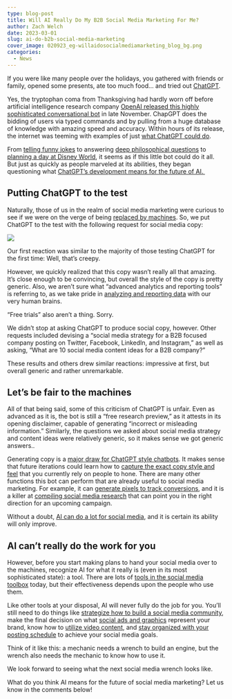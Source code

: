 ```yaml
---
type: blog-post
title: Will AI Really Do My B2B Social Media Marketing For Me?
author: Zach Welch
date: 2023-03-01
slug: ai-do-b2b-social-media-marketing
cover_image: 020923_eg-willaidosocialmediamarketing_blog_bg.png
categories:
  - News
---
```

If you were like many people over the holidays, you gathered with friends or family, opened some presents, ate too much food… and tried out [ChatGPT](https://openai.com/blog/chatgpt/). 

Yes, the tryptophan coma from Thanksgiving had hardly worn off before artificial intelligence research company [OpenAI released this highly sophisticated conversational bot](https://openai.com/blog/chatgpt/) in late November. ChapGPT does the bidding of users via typed commands and by pulling from a huge database of knowledge with amazing speed and accuracy. Within hours of its release, the internet was teeming with examples of just [what ChatGPT could do](https://www.cnbc.com/2022/12/13/chatgpt-is-a-new-ai-chatbot-that-can-answer-questions-and-write-essays.html).

From [telling funny jokes](https://www.theguardian.com/commentisfree/2022/dec/11/chatgpt-is-a-marvel-but-its-ability-to-lie-convincingly-is-its-greatest-danger-to-humankind) to answering [deep philosophical questions](https://dailynous.com/2022/12/02/talking-philosophy-with-chatgpt/) to [planning a day at Disney World](https://podcasts.apple.com/us/podcast/how-the-emerald-of-anaheim-became-a-disneyland-resort-hotel/id1412849921?i=1000589801166), it seems as if this little bot could do it all. But just as quickly as people marveled at its abilities, they began questioning what [ChatGPT’s development means for the future of AI. ](https://techcrunch.com/2022/12/05/chatgpt-shrugged/?guccounter=1&guce_referrer=aHR0cHM6Ly93d3cuZ29vZ2xlLmNvbS8&guce_referrer_sig=AQAAADs7wEi4ta5lBZisURtdolziu4fT_uf96zvgfQ8oNx3z2XsWgApso-jYiecDdiOsDF7rmmP5NcmX3CxLxI7iv4V_cg7ZmVkAIsrb1ZoJ3_H30ZnlWfOMPOZ9HlayvZ8zZ9__jpeqStYxEY91zO9_vmnN4F6_Yy2Ej6QR5-yg9Gs6)

## Putting ChatGPT to the test

Naturally, those of us in the realm of social media marketing were curious to see if we were on the verge of being [replaced by machines](https://www.jonloomer.com/the-potential-impact-of-chatgpt-on-the-future-of-marketing-and-advertising/). So, we put ChatGPT to the test with the following request for social media copy:

![](https://lh3.googleusercontent.com/Uvw5D5zEpKCmMRb3ALSJj5yp_slO_lcrrpJZvCt9ZFQ8VhuZX2miIgb2ggRJ6noZ1HwEO9d-fqVXFpfPoQcsjysm1Ty4gJ_Wg01-X2fIDBeVj46v1VzwhUXLIE6MutxieIdBqNQ6kKMRg5FYgIqayTk)

Our first reaction was similar to the majority of those testing ChatGPT for the first time: Well, that’s creepy.

However, we quickly realized that this copy wasn’t really all that amazing. It’s close enough to be convincing, but overall the style of the copy is pretty generic. Also, we aren’t sure what “advanced analytics and reporting tools” is referring to, as we take pride in [analyzing and reporting data](https://brandglue.com/services/) with our very human brains.

“Free trials” also aren’t a thing. Sorry.

We didn’t stop at asking ChatGPT to produce social copy, however. Other requests included devising a “social media strategy for a B2B focused company posting on Twitter, Facebook, LinkedIn, and Instagram,” as well as asking, “What are 10 social media content ideas for a B2B company?”

These results and others drew similar reactions: impressive at first, but overall generic and rather unremarkable.

## Let’s be fair to the machines

All of that being said, some of this criticism of ChatGPT is unfair. Even as advanced as it is, the bot is still a “free research preview,” as it attests in its opening disclaimer, capable of generating “incorrect or misleading information.” Similarly, the questions we asked about social media strategy and content ideas were relatively generic, so it makes sense we got generic answers.. 

Generating copy is a [major draw for ChatGPT style chatbots](https://www.forbes.com/sites/johnbbrandon/2022/12/12/i-asked-chatgpt-to-write-a-bunch-of-social-media-posts-the-results-were-astounding/?sh=258a14ed7098). It makes sense that future iterations could learn how to [capture the exact copy style and feel](https://brandglue.com/blog/captivating-copy-4-tips-social-media-copywriting/) that you currently rely on people to hone. There are many other functions this bot can perform that are already useful to social media marketing. For example, it can [generate pixels to track conversions](https://www.jonloomer.com/use-chatgpt-to-generate-facebook-pixel-purchase-event-code/?inf_contact_key=fb414debe37b53abd67242ded229269809c74070ac2bf3cfa7869e3cfd4ff832), and it is a killer at [compiling social media research](https://www.linkedin.com/pulse/13-ideas-using-open-ai-chatgpt-ppc-alex-velinov/) that can point you in the right direction for an upcoming campaign.

Without a doubt, [AI can do a lot for social media](https://www.socialmediatoday.com/news/AI-creation-tools-or-social-media-marketers/639247/), and it is certain its ability will only improve.

## AI can’t really do the work for you

However, before you start making plans to hand your social media over to the machines, recognize AI for what it really is (even in its most sophisticated state): a tool. There are lots of [tools in the social media toolbox](https://www.forbes.com/advisor/business/best-social-media-management-software/) today, but their effectiveness depends upon the people who use them.

Like other tools at your disposal, AI will never fully do the job for you. You’ll still need to do things like [strategize how to build a social media community](https://brandglue.com/blog/investing-social-media-communities-2022/), make the final decision on what [social ads and graphics](https://brandglue.com/blog/bring-the-creativity-top-trends-digital-marketing-social-ads/) represent your brand, know how to [utilize video content](https://brandglue.com/blog/maximize-social-media-video-content-2022-beyond/), and [stay organized with your posting schedule](https://brandglue.com/blog/tools-social-media-management-internal-organization/) to achieve your social media goals. 

Think of it like this: a mechanic needs a wrench to build an engine, but the wrench also needs the mechanic to know how to use it.

We look forward to seeing what the next social media wrench looks like.

What do you think AI means for the future of social media marketing? Let us know in the comments below!